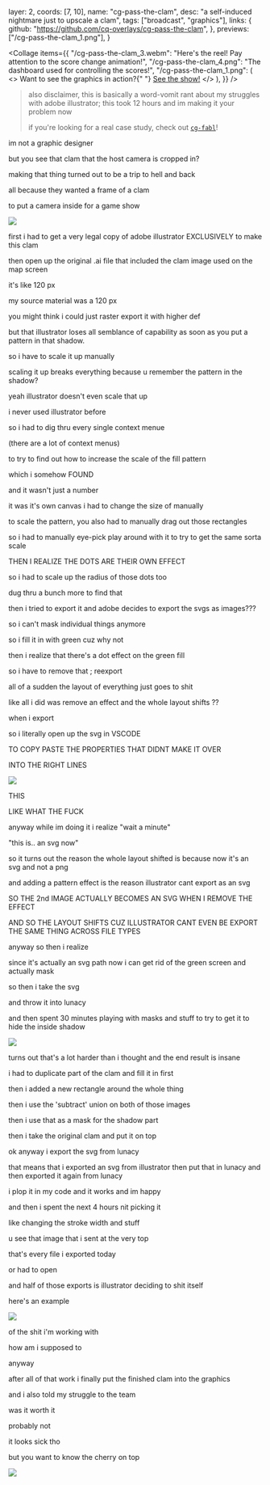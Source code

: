   layer: 2,
  coords: [7, 10],
  name: "cg-pass-the-clam",
  desc: "a self-induced nightmare just to upscale a clam",
  tags: ["broadcast", "graphics"],
  links: {
    github: "https://github.com/cq-overlays/cg-pass-the-clam",
  },
  previews: ["/cg-pass-the-clam_1.png"],
}

<Collage
  items={{
    "/cg-pass-the-clam_3.webm":
      "Here's the reel! Pay attention to the score change animation!",
    "/cg-pass-the-clam_4.png": "The dashboard used for controlling the scores!",
    "/cg-pass-the-clam_1.png": (
      <>
        Want to see the graphics in action?{" "}
        <a href="https://www.youtube.com/watch?v=9OkTnI6d6Ss">See the show!</a>
      </>
    ),
  }}
/>

<CaseDivider />

> also disclaimer, this is basically a word-vomit rant about my struggles with adobe illustrator; this took 12 hours and im making it your problem now
>
> if you're looking for a real case study, check out [`cg-fabl`](/works/cg-fabl)!

im not a graphic designer

but you see that clam that the host camera is cropped in?

making that thing turned out to be a trip to hell and back

all because they wanted a frame of a clam

to put a camera inside for a game show

![](https://media.discordapp.net/attachments/1029264206081572905/1103539203733733396/image.png)

first i had to get a very legal copy of adobe illustrator EXCLUSIVELY to make this clam

then open up the original .ai file that included the clam image used on the map screen

it's like 120 px

my source material was a 120 px

you might think i could just raster export it with higher def

but that illustrator loses all semblance of capability as soon as you put a pattern in that shadow.

so i have to scale it up manually

scaling it up breaks everything because u remember the pattern in the shadow?

yeah illustrator doesn't even scale that up

i never used illustrator before

so i had to dig thru every single context menue

(there are a lot of context menus)

to try to find out how to increase the scale of the fill pattern

which i somehow FOUND

and it wasn't just a number

it was it's own canvas i had to change the size of manually

to scale the pattern, you also had to manually drag out those rectangles

so i had to manually eye-pick play around with it to try to get the same sorta scale

THEN I REALIZE THE DOTS ARE THEIR OWN EFFECT

so i had to scale up the radius of those dots too

dug thru a bunch more to find that

then i tried to export it and adobe decides to export the svgs as images???

so i can't mask individual things anymore

so i fill it in with green cuz why not

then i realize that there's a dot effect on the green fill

so i have to remove that ; reexport

all of a sudden the layout of everything just goes to shit

like all i did was remove an effect and the whole layout shifts ??

when i export

so i literally open up the svg in VSCODE

TO COPY PASTE THE PROPERTIES THAT DIDNT MAKE IT OVER

INTO THE RIGHT LINES

![](https://cdn.discordapp.com/attachments/1029264206081572905/1103540288208764979/image.png)

THIS

LIKE WHAT THE FUCK

anyway while im doing it i realize "wait a minute"

"this is.. an svg now"

so it turns out the reason the whole layout shifted is because now it's an svg and not a png

and adding a pattern effect is the reason illustrator cant export as an svg

SO THE 2nd IMAGE ACTUALLY BECOMES AN SVG WHEN I REMOVE THE EFFECT

AND SO THE LAYOUT SHIFTS CUZ ILLUSTRATOR CANT EVEN BE EXPORT THE SAME THING ACROSS FILE TYPES

anyway so then i realize

since it's actually an svg path now i can get rid of the green screen and actually mask

so then i take the svg

and throw it into lunacy

and then spent 30 minutes playing with masks and stuff to try to get it to hide the inside shadow

![](https://media.discordapp.net/attachments/1029264206081572905/1103540844126023742/image.png)

turns out that's a lot harder than i thought and the end result is insane

i had to duplicate part of the clam and fill it in first

then i added a new rectangle around the whole thing

then i use the 'subtract' union on both of those images

then i use that as a mask for the shadow part

then i take the original clam and put it on top

ok anyway i export the svg from lunacy

that means that i exported an svg from illustrator then put that in lunacy and then exported it again from lunacy

i plop it in my code and it works and im happy

and then i spent the next 4 hours nit picking it

like changing the stroke width and stuff

u see that image that i sent at the very top

that's every file i exported today

or had to open

and half of those exports is illustrator deciding to shit itself

here's an example

![](https://media.discordapp.net/attachments/1029264206081572905/1103541598412869732/image.png)

of the shit i'm working with

how am i supposed to

anyway

after all of that work i finally put the finished clam into the graphics

and i also told my struggle to the team

was it worth it

probably not

it looks sick tho

but you want to know the cherry on top

![](https://media.discordapp.net/attachments/1029264206081572905/1103542487445934080/image.png)
